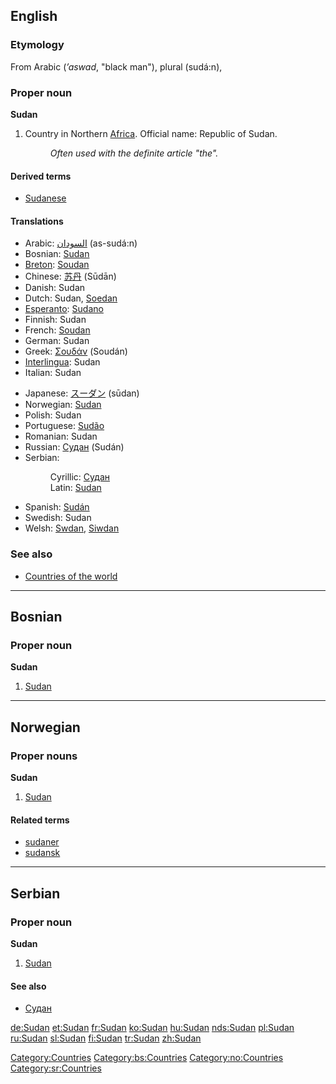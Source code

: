==English==
{{wikipedia}}
===Etymology===
From Arabic {{ARchar|[[اسود]]}} (''’aswad'', "black man"), plural {{ARchar|[[سودان]]}} (sudá:n), 

===Proper noun===
'''Sudan'''

# Country in Northern [[Africa]]. Official name: Republic of Sudan.
#:''Often used with the definite article "the".''

====Derived terms====
*[[Sudanese]]

====Translations====
{{top}}
*Arabic: [[السودان]] (as-sudá:n)
*Bosnian: [[Sudan#Bosnian|Sudan]] {{m}}
*[[Breton]]: [[Soudan]]
*Chinese: [[苏丹]] (Sūdān)
*Danish: Sudan
*Dutch: Sudan, [[Soedan]]
*[[Esperanto]]: [[Sudano]]
*Finnish: Sudan
*French: [[Soudan]] {{m}}
*German: Sudan
*Greek: [[Σουδάν]] (Soudán) {{n}}
*[[Interlingua]]: Sudan
*Italian: Sudan {{m}}
{{mid}}
*Japanese: [[スーダン]] (sūdan)
*Norwegian: [[#Norwegian|Sudan]]
*Polish: Sudan {{m}}
*Portuguese: [[Sudão]] {{m}}
*Romanian: Sudan {{n}}
*Russian: [[Судан]] (Sudán) {{m}}
*Serbian:
*:Cyrillic: [[Судан#Serbian|Судан]] {{m}}
*:Latin: [[Sudan#Serbian|Sudan]] {{m}}
*Spanish: [[Sudán]] {{m}}
*Swedish: Sudan
*Welsh: [[Swdan]], [[Siwdan]]
{{bottom}}

===See also===
*[[Countries of the world]]

[[Category:Countries]]

----
==Bosnian==
===Proper noun===
'''Sudan''' {{m}}
#[[Sudan#English|Sudan]]
[[Category:bs:Countries]]

----
==Norwegian==
===Proper nouns===
[[Category:no:Countries]]
'''Sudan'''
#[[#English|Sudan]]
====Related terms====
*[[sudaner]]
*[[sudansk]]

----
==Serbian==
===Proper noun===
'''Sudan''' {{m}}
#[[Sudan#English|Sudan]]
====See also====
*[[Судан#Serbian|Судан]]
[[Category:sr:Countries]]

[[de:Sudan]]
[[et:Sudan]]
[[fr:Sudan]]
[[ko:Sudan]]
[[hu:Sudan]]
[[nds:Sudan]]
[[pl:Sudan]]
[[ru:Sudan]]
[[sl:Sudan]]
[[fi:Sudan]]
[[tr:Sudan]]
[[zh:Sudan]]